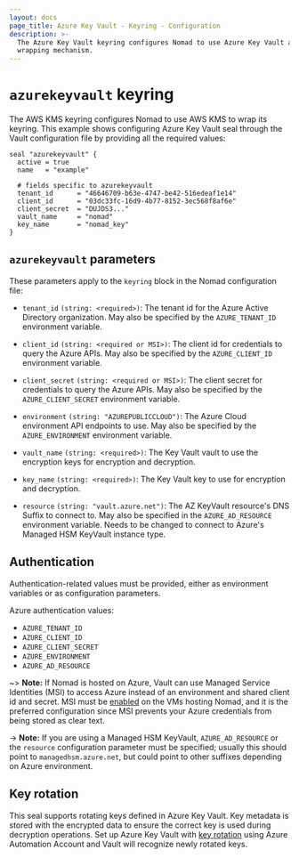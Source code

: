 ```yaml
---
layout: docs
page_title: Azure Key Vault - Keyring - Configuration
description: >-
  The Azure Key Vault keyring configures Nomad to use Azure Key Vault as the key material
  wrapping mechanism.
---
```


# `azurekeyvault` keyring

The AWS KMS keyring configures Nomad to use AWS KMS to wrap its keyring. This
example shows configuring Azure Key Vault seal through the Vault configuration
file by providing all the required values:

```hcl
seal "azurekeyvault" {
  active = true
  name   = "example"

  # fields specific to azurekeyvault
  tenant_id      = "46646709-b63e-4747-be42-516edeaf1e14"
  client_id      = "03dc33fc-16d9-4b77-8152-3ec568f8af6e"
  client_secret  = "DUJDS3..."
  vault_name     = "nomad"
  key_name       = "nomad_key"
}
```

## `azurekeyvault` parameters

These parameters apply to the `keyring` block in the Nomad configuration file:

- `tenant_id` `(string: <required>)`: The tenant id for the Azure Active
  Directory organization. May also be specified by the `AZURE_TENANT_ID`
  environment variable.

- `client_id` `(string: <required or MSI>)`: The client id for credentials to
  query the Azure APIs.  May also be specified by the `AZURE_CLIENT_ID`
  environment variable.

- `client_secret` `(string: <required or MSI>)`: The client secret for
  credentials to query the Azure APIs.  May also be specified by the
  `AZURE_CLIENT_SECRET` environment variable.

- `environment` `(string: "AZUREPUBLICCLOUD")`: The Azure Cloud environment API
  endpoints to use. May also be specified by the `AZURE_ENVIRONMENT` environment
  variable.

- `vault_name` `(string: <required>)`: The Key Vault vault to use the encryption
  keys for encryption and decryption.

- `key_name` `(string: <required>)`: The Key Vault key to use for encryption and
  decryption.

- `resource` `(string: "vault.azure.net")`: The AZ KeyVault resource's DNS
  Suffix to connect to.  May also be specified in the `AZURE_AD_RESOURCE`
  environment variable.  Needs to be changed to connect to Azure's Managed HSM
  KeyVault instance type.

## Authentication

Authentication-related values must be provided, either as environment variables
or as configuration parameters.

Azure authentication values:

- `AZURE_TENANT_ID`
- `AZURE_CLIENT_ID`
- `AZURE_CLIENT_SECRET`
- `AZURE_ENVIRONMENT`
- `AZURE_AD_RESOURCE`

~> **Note:** If Nomad is hosted on Azure, Vault can use Managed Service
Identities (MSI) to access Azure instead of an environment and shared client id
and secret. MSI must be [enabled][msi_enabled] on the VMs hosting Nomad, and it
is the preferred configuration since MSI prevents your Azure credentials from
being stored as clear text.

-> **Note:** If you are using a Managed HSM KeyVault, `AZURE_AD_RESOURCE` or the
`resource` configuration parameter must be specified; usually this should point
to `managedhsm.azure.net`, but could point to other suffixes depending on Azure
environment.

## Key rotation

This seal supports rotating keys defined in Azure Key Vault. Key metadata is
stored with the encrypted data to ensure the correct key is used during
decryption operations. Set up Azure Key Vault with [key rotation][] using Azure
Automation Account and Vault will recognize newly rotated keys.

[msi_enabled]: https://docs.microsoft.com/en-us/azure/active-directory/managed-service-identity/qs-configure-portal-windows-vm
[key rotation]: https://docs.microsoft.com/en-us/azure/key-vault/key-vault-key-rotation-log-monitoring
